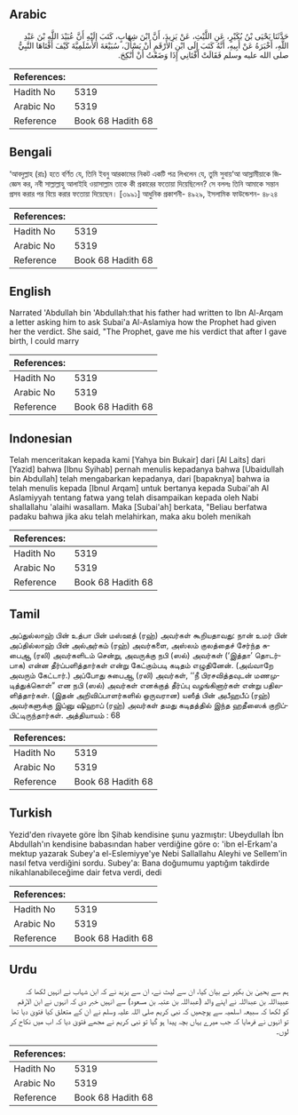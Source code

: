 ## Arabic


<div dir="rtl" lang="ar" style={{fontSize:'larger',backgroundColor:'#f8f9fa',padding:20}}>
حَدَّثَنَا يَحْيَى بْنُ بُكَيْرٍ، عَنِ اللَّيْثِ، عَنْ يَزِيدَ، أَنَّ ابْنَ شِهَابٍ، كَتَبَ إِلَيْهِ أَنَّ عُبَيْدَ اللَّهِ بْنَ عَبْدِ اللَّهِ، أَخْبَرَهُ عَنْ أَبِيهِ، أَنَّهُ كَتَبَ إِلَى ابْنِ الأَرْقَمِ أَنْ يَسْأَلَ، سُبَيْعَةَ الأَسْلَمِيَّةَ كَيْفَ أَفْتَاهَا النَّبِيُّ صلى الله عليه وسلم فَقَالَتْ أَفْتَانِي إِذَا وَضَعْتُ أَنْ أَنْكِحَ‏.‏
</div>
<div style={{backgroundColor:'#f8f9fa',padding:20, marginBottom: 10}}><table> <thead> <tr> <th>References:</th> <th></th> </tr> </thead> <tbody><tr><td>Hadith No</td><td>5319</td></tr><tr><td>Arabic No</td><td>5319</td></tr><tr><td>Reference</td><td>Book 68 Hadith 68</td></tr></tbody></table></div>

## Bengali


<div dir="ltr" lang="bn" style={{fontSize:'larger',backgroundColor:'#f8f9fa',padding:20}}>
‘আবদুল্লাহ (রাঃ) হতে বর্ণিত যে, তিনি ইবনু আরকামের নিকট একটি পত্র লিখলেন যে, তুমি সুবায়‘আ আস্লামীয়াকে জিজ্ঞেস কর, নবী সাল্লাল্লাহু আলাইহি ওয়াসাল্লাম তাকে কী প্রকারের ফতোয়া দিয়েছিলেন? সে বললঃ তিনি আমাকে সন্তান প্রসব করার পর বিয়ে করার ফতোয়া দিয়েছেন। [৩৯৯১] আধুনিক প্রকাশনী- ৪৯২৯, ইসলামিক ফাউন্ডেশন- ৪৮২৪
</div>
<div style={{backgroundColor:'#f8f9fa',padding:20, marginBottom: 10}}><table> <thead> <tr> <th>References:</th> <th></th> </tr> </thead> <tbody><tr><td>Hadith No</td><td>5319</td></tr><tr><td>Arabic No</td><td>5319</td></tr><tr><td>Reference</td><td>Book 68 Hadith 68</td></tr></tbody></table></div>

## English


<div dir="ltr" lang="en" style={{fontSize:'larger',backgroundColor:'#f8f9fa',padding:20}}>
Narrated 'Abdullah bin 'Abdullah:that his father had written to Ibn Al-Arqam a letter asking him to ask Subai'a Al-Aslamiya how the Prophet had given her the verdict. She said, "The Prophet, gave me his verdict that after I gave birth, I could marry
</div>
<div style={{backgroundColor:'#f8f9fa',padding:20, marginBottom: 10}}><table> <thead> <tr> <th>References:</th> <th></th> </tr> </thead> <tbody><tr><td>Hadith No</td><td>5319</td></tr><tr><td>Arabic No</td><td>5319</td></tr><tr><td>Reference</td><td>Book 68 Hadith 68</td></tr></tbody></table></div>

## Indonesian


<div dir="ltr" lang="id" style={{fontSize:'larger',backgroundColor:'#f8f9fa',padding:20}}>
Telah menceritakan kepada kami [Yahya bin Bukair] dari [Al Laits] dari [Yazid] bahwa [Ibnu Syihab] pernah menulis kepadanya bahwa [Ubaidullah bin Abdullah] telah mengabarkan kepadanya, dari [bapaknya] bahwa ia telah menulis kepada [Ibnul Arqam] untuk bertanya kepada Subai'ah Al Aslamiyyah tentang fatwa yang telah disampaikan kepada oleh Nabi shallallahu 'alaihi wasallam. Maka [Subai'ah] berkata, "Beliau berfatwa padaku bahwa jika aku telah melahirkan, maka aku boleh menikah
</div>
<div style={{backgroundColor:'#f8f9fa',padding:20, marginBottom: 10}}><table> <thead> <tr> <th>References:</th> <th></th> </tr> </thead> <tbody><tr><td>Hadith No</td><td>5319</td></tr><tr><td>Arabic No</td><td>5319</td></tr><tr><td>Reference</td><td>Book 68 Hadith 68</td></tr></tbody></table></div>

## Tamil


<div dir="ltr" lang="ta" style={{fontSize:'larger',backgroundColor:'#f8f9fa',padding:20}}>
அப்துல்லாஹ் பின் உத்பா பின் மஸ்ஊத் (ரஹ்) அவர்கள் கூறியதாவது: நான் உமர் பின் அப்தில்லாஹ் பின் அல்அர்கம் (ரஹ்) அவர்களை, அஸ்லம் குலத்தைச் சேர்ந்த சுபைஆ (ரலி) அவர்களிடம் சென்று, அவருக்கு நபி (ஸல்) அவர்கள் (‘இத்தா’ தொடர்பாக) என்ன தீர்ப்பளித்தார்கள் என்று கேட்கும்படி கடிதம் எழுதினேன். (அவ்வாறே அவரும் கேட்டார்.) அப்போது சுபைஆ (ரலி) அவர்கள், ‘‘நீ பிரசவித்தவுடன் மணமுடித்துக்கொள்” என நபி (ஸல்) அவர்கள் எனக்குத் தீர்ப்பு வழங்கினார்கள் என்று பதிலளித்தார்கள். (இதன் அறிவிப்பாளர்களில் ஒருவரான) யஸீத் பின் அபீஹபீப் (ரஹ்) அவர்களுக்கு இப்னு ஷிஹாப் (ரஹ்) அவர்கள் தமது கடிதத்தில் இந்த ஹதீஸைக் குறிப்பிட்டிருந்தார்கள். அத்தியாயம் : 68
</div>
<div style={{backgroundColor:'#f8f9fa',padding:20, marginBottom: 10}}><table> <thead> <tr> <th>References:</th> <th></th> </tr> </thead> <tbody><tr><td>Hadith No</td><td>5319</td></tr><tr><td>Arabic No</td><td>5319</td></tr><tr><td>Reference</td><td>Book 68 Hadith 68</td></tr></tbody></table></div>

## Turkish


<div dir="ltr" lang="tr" style={{fontSize:'larger',backgroundColor:'#f8f9fa',padding:20}}>
Yezid'den rivayete göre İbn Şihab kendisine şunu yazmıştır: Ubeydullah İbn Abdullah'ın kendisine babasından haber verdiğine göre o: 'ibn el-Erkam'a mektup yazarak Subey'a el-Eslemiyye'ye Nebi Sallallahu Aleyhi ve Sellem'in nasıl fetva verdiğini sordu. Subey'a: Bana doğumumu yaptığım takdirde nikahlanabileceğime dair fetva verdi, dedi
</div>
<div style={{backgroundColor:'#f8f9fa',padding:20, marginBottom: 10}}><table> <thead> <tr> <th>References:</th> <th></th> </tr> </thead> <tbody><tr><td>Hadith No</td><td>5319</td></tr><tr><td>Arabic No</td><td>5319</td></tr><tr><td>Reference</td><td>Book 68 Hadith 68</td></tr></tbody></table></div>

## Urdu


<div dir="rtl" lang="ur" style={{fontSize:'larger',backgroundColor:'#f8f9fa',padding:20}}>
ہم سے یحییٰ بن بکیر نے بیان کیا، ان سے لیث نے، ان سے یزید نے کہ ابن شہاب نے انہیں لکھا کہ عبیداللہ بن عبداللہ نے اپنے والد (عبداللہ بن عتبہ بن مسعود) سے انہیں خبر دی کہ انہوں نے ابن الارقم کو لکھا کہ سبیعہ اسلمیہ سے پوچھیں کہ نبی کریم صلی اللہ علیہ وسلم نے ان کے متعلق کیا فتویٰ دیا تھا تو انہوں نے فرمایا کہ جب میرے یہاں بچہ پیدا ہو گیا تو نبی کریم نے مجھے فتویٰ دیا کہ اب میں نکاح کر لوں۔
</div>
<div style={{backgroundColor:'#f8f9fa',padding:20, marginBottom: 10}}><table> <thead> <tr> <th>References:</th> <th></th> </tr> </thead> <tbody><tr><td>Hadith No</td><td>5319</td></tr><tr><td>Arabic No</td><td>5319</td></tr><tr><td>Reference</td><td>Book 68 Hadith 68</td></tr></tbody></table></div>
